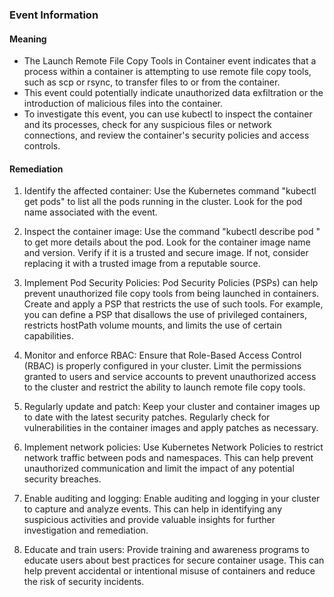 
### Event Information

#### Meaning

- The Launch Remote File Copy Tools in Container event indicates that a process within a container is attempting to use remote file copy tools, such as scp or rsync, to transfer files to or from the container.
- This event could potentially indicate unauthorized data exfiltration or the introduction of malicious files into the container.
- To investigate this event, you can use kubectl to inspect the container and its processes, check for any suspicious files or network connections, and review the container's security policies and access controls.

#### Remediation

1. Identify the affected container: Use the Kubernetes command "kubectl get pods" to list all the pods running in the cluster. Look for the pod name associated with the event. 

2. Inspect the container image: Use the command "kubectl describe pod <pod-name>" to get more details about the pod. Look for the container image name and version. Verify if it is a trusted and secure image. If not, consider replacing it with a trusted image from a reputable source.

3. Implement Pod Security Policies: Pod Security Policies (PSPs) can help prevent unauthorized file copy tools from being launched in containers. Create and apply a PSP that restricts the use of such tools. For example, you can define a PSP that disallows the use of privileged containers, restricts hostPath volume mounts, and limits the use of certain capabilities.

4. Monitor and enforce RBAC: Ensure that Role-Based Access Control (RBAC) is properly configured in your cluster. Limit the permissions granted to users and service accounts to prevent unauthorized access to the cluster and restrict the ability to launch remote file copy tools.

5. Regularly update and patch: Keep your cluster and container images up to date with the latest security patches. Regularly check for vulnerabilities in the container images and apply patches as necessary.

6. Implement network policies: Use Kubernetes Network Policies to restrict network traffic between pods and namespaces. This can help prevent unauthorized communication and limit the impact of any potential security breaches.

7. Enable auditing and logging: Enable auditing and logging in your cluster to capture and analyze events. This can help in identifying any suspicious activities and provide valuable insights for further investigation and remediation.

8. Educate and train users: Provide training and awareness programs to educate users about best practices for secure container usage. This can help prevent accidental or intentional misuse of containers and reduce the risk of security incidents.

